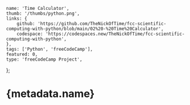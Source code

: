 	name: 'Time Calculator',
	thumb: '/thumbs/python.png',
	links: {
		github: 'https://github.com/TheNickOfTime/fcc-scientific-computing-with-python/blob/main/02%20-%20Time%20Calculator',
		codespace: 'https://codespaces.new/TheNickOfTime/fcc-scientific-computing-with-python',
	},
	tags: ['Python', 'freeCodeCamp'],
	featured: 0,
	type: 'freeCodeCamp Project',
};

# {metadata.name}
